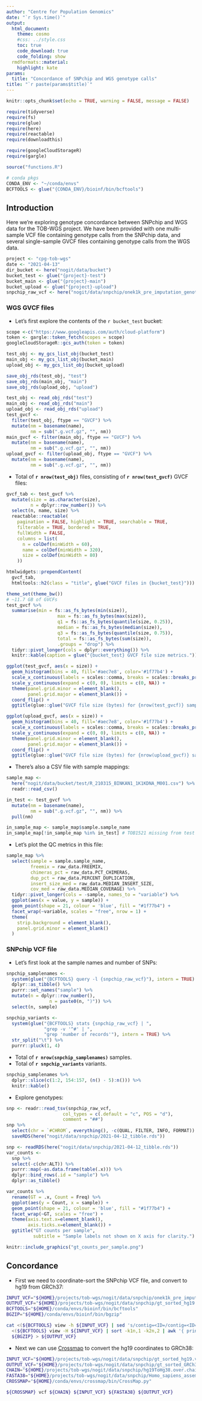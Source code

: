 ```yaml
---
author: "Centre for Population Genomics"
date: "`r Sys.time()`"
output:
  html_document:
    theme: cosmo
    #css: ../style.css
    toc: true
    code_download: true
    code_folding: show
  rmdformats::material:
    highlight: kate
params:
  title: "Concordance of SNPchip and WGS genotype calls"
title: "`r paste(params$title)`"
---
```


```r
knitr::opts_chunk$set(echo = TRUE, warning = FALSE, message = FALSE)
```

```r
require(tidyverse)
require(fs)
require(glue)
require(here)
require(reactable)
require(downloadthis)

require(googleCloudStorageR)
require(gargle)

source("functions.R")

# conda pkgs
CONDA_ENV <- "~/conda/envs"
BCFTOOLS <- glue("{CONDA_ENV}/bioinf/bin/bcftools")
```

## Introduction

Here we're exploring genotype concordance between SNPchip and WGS data for the
TOB-WGS project. We have been provided with one multi-sample VCF file containing
genotype calls from the SNPchip data, and several single-sample GVCF files
containing genotype calls from the WGS data.

```r
project <- "cpg-tob-wgs"
date <- "2021-04-13"
dir_bucket <- here("nogit/data/bucket")
bucket_test <- glue("{project}-test")
bucket_main <- glue("{project}-main")
bucket_upload <- glue("{project}-upload")
snpchip_raw_vcf <- here("nogit/data/snpchip/onek1k_pre_imputation_genotypes.vcf.bgz")
```

### WGS GVCF files

- Let's first explore the contents of the `r bucket_test` bucket:

```r
scope <-c("https://www.googleapis.com/auth/cloud-platform")
token <- gargle::token_fetch(scopes = scope)
googleCloudStorageR::gcs_auth(token = token)

test_obj <- my_gcs_list_obj(bucket_test)
main_obj <- my_gcs_list_obj(bucket_main)
upload_obj <- my_gcs_list_obj(bucket_upload)

save_obj_rds(test_obj, "test")
save_obj_rds(main_obj, "main")
save_obj_rds(upload_obj, "upload")
```

```r
test_obj <- read_obj_rds("test")
main_obj <- read_obj_rds("main")
upload_obj <- read_obj_rds("upload")
test_gvcf <-
  filter(test_obj, ftype == "GVCF") %>%
  mutate(nm = basename(name),
         nm = sub(".g.vcf.gz", "", nm))
main_gvcf <- filter(main_obj, ftype == "GVCF") %>%
  mutate(nm = basename(name),
         nm = sub(".g.vcf.gz", "", nm))
upload_gvcf <- filter(upload_obj, ftype == "GVCF") %>%
  mutate(nm = basename(name),
         nm = sub(".g.vcf.gz", "", nm))
```

- Total of **`r nrow(test_obj)`** files, consisting of **`r nrow(test_gvcf)`**
  GVCF files:

```r
gvcf_tab <- test_gvcf %>%
  mutate(size = as.character(size),
         n = dplyr::row_number()) %>%
  select(n, name, size) %>%
  reactable::reactable(
    pagination = FALSE, highlight = TRUE, searchable = TRUE,
    filterable = TRUE, bordered = TRUE,
    fullWidth = FALSE,
    columns = list(
      n = colDef(minWidth = 60),
      name = colDef(minWidth = 320),
      size = colDef(minWidth = 80)
    ))

htmlwidgets::prependContent(
  gvcf_tab,
  htmltools::h2(class = "title", glue("GVCF files in {bucket_test}")))
```

```r
theme_set(theme_bw())
# ~11.7 GB of GVCFs
test_gvcf %>%
  summarise(min = fs::as_fs_bytes(min(size)),
                   max = fs::as_fs_bytes(max(size)),
                   q1 = fs::as_fs_bytes(quantile(size, 0.25)),
                   median = fs::as_fs_bytes(median(size)),
                   q3 = fs::as_fs_bytes(quantile(size, 0.75)),
                   total = fs::as_fs_bytes(sum(size)),
                   .groups = "drop") %>%
  tidyr::pivot_longer(cols = dplyr::everything()) %>%
  knitr::kable(caption = glue("{bucket_test} GVCF file size metrics."))

ggplot(test_gvcf, aes(x = size)) +
  geom_histogram(bins = 40, fill='#aec7e8', color='#1f77b4') +
  scale_x_continuous(labels = scales::comma, breaks = scales::breaks_pretty(10)) +
  scale_y_continuous(expand = c(0, 0), limits = c(0, NA)) +
  theme(panel.grid.minor = element_blank(),
        panel.grid.major = element_blank()) +
  coord_flip() +
  ggtitle(glue::glue("GVCF file size (bytes) for {nrow(test_gvcf)} samples in {bucket_test}."))

ggplot(upload_gvcf, aes(x = size)) +
  geom_histogram(bins = 40, fill='#aec7e8', color='#1f77b4') +
  scale_x_continuous(labels = scales::comma, breaks = scales::breaks_pretty(10)) +
  scale_y_continuous(expand = c(0, 0), limits = c(0, NA)) +
  theme(panel.grid.minor = element_blank(),
        panel.grid.major = element_blank()) +
  coord_flip() +
  ggtitle(glue::glue("GVCF file size (bytes) for {nrow(upload_gvcf)} samples in {bucket_upload}."))
```

- There's also a CSV file with sample mappings:

```r
sample_map <-
  here("nogit/data/bucket/test/R_210315_BINKAN1_1K1KDNA_M001.csv") %>%
  readr::read_csv()

in_test <- test_gvcf %>%
  mutate(nm = basename(name),
         nm = sub(".g.vcf.gz", "", nm)) %>%
  pull(nm)

in_sample_map <- sample_map$sample.sample_name
in_sample_map[!in_sample_map %in% in_test] # TOB1521 missing from test bucket
```

- Let's plot the QC metrics in this file:

```r
sample_map %>%
  select(sample = sample.sample_name,
         freemix = raw_data.FREEMIX,
         chimeras_pct = raw_data.PCT_CHIMERAS,
         dup_pct = raw_data.PERCENT_DUPLICATION,
         insert_size_med = raw_data.MEDIAN_INSERT_SIZE,
         cov_med = raw_data.MEDIAN_COVERAGE) %>%
  tidyr::pivot_longer(cols = -sample, names_to = "variable") %>%
  ggplot(aes(x = value, y = sample)) +
  geom_point(shape = 21, colour = 'blue', fill = "#1f77b4") +
  facet_wrap(~variable, scales = "free", nrow = 1) +
  theme(
    strip.background = element_blank(),
    panel.grid.minor = element_blank()
  )
```


### SNPchip VCF file

- Let's first look at the sample names and number of SNPs:

```r
snpchip_samplenames <-
  system(glue("{BCFTOOLS} query -l {snpchip_raw_vcf}"), intern = TRUE) %>%
  dplyr::as_tibble() %>%
  purrr::set_names("sample") %>%
  mutate(n = dplyr::row_number(),
                n = paste0(n, ")")) %>%
  select(n, sample)

snpchip_variants <-
  system(glue("{BCFTOOLS} stats {snpchip_raw_vcf} | ",
              "grep -v '^#' | ",
              "grep 'number of records'"), intern = TRUE) %>%
  str_split("\t") %>%
  purrr::pluck(1, 4)
```

- Total of **`r nrow(snpchip_samplenames)`** samples.
- Total of **`r snpchip_variants`** variants.

```r
snpchip_samplenames %>%
  dplyr::slice(c(1:2, 154:157, (n() - 5):n())) %>%
  knitr::kable()
```

- Explore genotypes:

```r
snp <- readr::read_tsv(snpchip_raw_vcf,
                     col_types = c(.default = "c", POS = "d"),
                     comment = "##")
snp %>%
  select(chr = `#CHROM`, everything(), -c(QUAL, FILTER, INFO, FORMAT)) %>%
  saveRDS(here("nogit/data/snpchip/2021-04-12_tibble.rds"))
```

```r
snp <- readRDS(here("nogit/data/snpchip/2021-04-12_tibble.rds"))
var_counts <-
  snp %>%
  select(-c(chr:ALT)) %>%
  purrr::map(~as.data.frame(table(.x))) %>%
  dplyr::bind_rows(.id = "sample") %>%
  dplyr::as_tibble()

var_counts %>%
  rename(GT = .x, Count = Freq) %>%
  ggplot(aes(y = Count, x = sample)) +
  geom_point(shape = 21, colour = 'blue', fill = "#1f77b4") +
  facet_wrap(~GT, scales = "free") +
  theme(axis.text.x=element_blank(),
        axis.ticks.x=element_blank()) +
  ggtitle("GT counts per sample",
          subtitle = "Sample labels not shown on X axis for clarity.")
```

```r
knitr::include_graphics("gt_counts_per_sample.png")
```

## Concordance

- First we need to coordinate-sort the SNPchip VCF file, and convert to
  hg19 from GRCh37:

```bash
INPUT_VCF="${HOME}/projects/tob-wgs/nogit/data/snpchip/onek1k_pre_imputation_genotypes.vcf.bgz"
OUTPUT_VCF="${HOME}/projects/tob-wgs/nogit/data/snpchip/gt_sorted_hg19.vcf.gz"
BCFTOOLS="${HOME}/conda/envs/bioinf/bin/bcftools"
BGZIP="${HOME}/conda/envs/bioinf/bin/bgzip"

cat <(${BCFTOOLS} view -h ${INPUT_VCF} | sed 's/contig=<ID=/contig=<ID=chr/') \
  <(${BCFTOOLS} view -H ${INPUT_VCF} | sort -k1n,1 -k2n,2 | awk '{ print "chr" $0 }') | \
  ${BGZIP} > ${OUTPUT_VCF}
```

- Next we can use [Crossmap](http://crossmap.sourceforge.net) to convert the
  hg19 coordinates to GRCh38:

```bash
INPUT_VCF="${HOME}/projects/tob-wgs/nogit/data/snpchip/gt_sorted_hg19.vcf.gz"
OUTPUT_VCF="${HOME}/projects/tob-wgs/nogit/data/snpchip/gt_sorted_GRCh38.vcf"
CHAIN="${HOME}/projects/tob-wgs/nogit/data/snpchip/hg19ToHg38.over.chain.gz"
FASTA38="${HOME}/projects/tob-wgs/nogit/data/snpchip/Homo_sapiens_assembly38.fasta"
CROSSMAP="${HOME}/conda/envs/crossmap/bin/CrossMap.py"

${CROSSMAP} vcf ${CHAIN} ${INPUT_VCF} ${FASTA38} ${OUTPUT_VCF}
```
